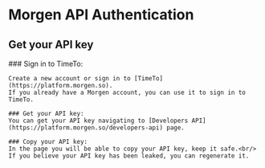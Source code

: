 
# Morgen API Authentication

## Get your API key
<Steps>
    ### Sign in to TimeTo:

    Create a new account or sign in to [TimeTo](https://platform.morgen.so).
    If you already have a Morgen account, you can use it to sign in to TimeTo.

    ### Get your API key:
    You can get your API key navigating to [Developers API](https://platform.morgen.so/developers-api) page.

    ### Copy your API key:
    In the page you will be able to copy your API key, keep it safe.<br/>
    If you believe your API key has been leaked, you can regenerate it.

</Steps>